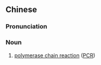 {{also|聚合酶链式反应}}
==Chinese==
{{zh-forms|s=聚合酶链式反应|type=3112}}
{{wikipedia|lang=zh}}

===Pronunciation===
{{zh-pron
|m=jùhéméi liàn shì fǎnyìng
|cat=n
}}

===Noun===
{{zh-noun}}

# [[polymerase chain reaction]] ([[PCR]])

{{zh-cat|Biochemistry}}